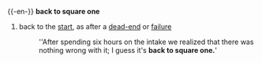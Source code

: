 {{-en-}}
{{idiom2}}
'''back to square one'''
# back to the [[start]], as after a [[dead-end]] or [[failure]]
#: ''After spending six hours on the intake we realized that there was nothing wrong with it; I guess it's '''back to square one.''''